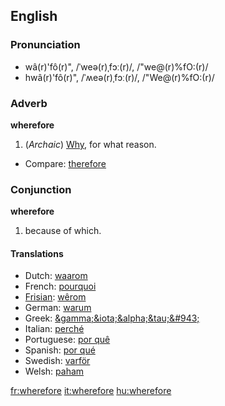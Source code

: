 ==English==

===Pronunciation===
*wâ(r)'fô(r)", /ˈweə(r)ˌfɔː(r)/, /"we@(r)%fO:(r)/
*hwâ(r)'fô(r)", /ˈʍeə(r)ˌfɔː(r)/, /"We@(r)%fO:(r)/

===Adverb===
'''wherefore'''
#(''Archaic'') [[Why]], for what reason.
*Compare: [[therefore]]

===Conjunction===
'''wherefore'''
# {{archaic}} because of which.

====Translations====
*Dutch: [[waarom]]
*French: [[pourquoi]]
*[[Frisian]]: [[wêrom]]
*German: [[warum]]
*Greek: [[&gamma;&iota;&alpha;&tau;&#943;]]
*Italian: [[perché]]
*Portuguese: [[por quê]]
*Spanish: [[por qué]]
*Swedish: [[varför]]
*Welsh: [[paham]]

[[fr:wherefore]]
[[it:wherefore]]
[[hu:wherefore]]